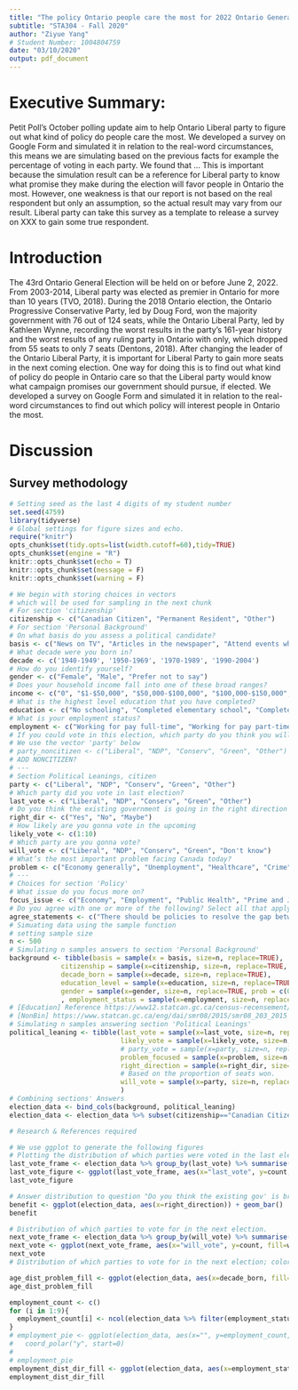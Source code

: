 ```yaml
---
title: "The policy Ontario people care the most for 2022 Ontario General Election"
subtitle: "STA304 - Fall 2020"
author: "Ziyue Yang"
# Student Number: 1004804759
date: "03/10/2020"
output: pdf_document
---
```


# Executive Summary:
  Petit Poll’s October polling update aim to help Ontario Liberal party to figure out what kind of policy do people care the most. We developed a survey on Google Form and simulated it in relation to the real-word circumstances, this means we are simulating based on the previous facts for example the percentage of voting in each party. We found that … This is important because the simulation result can be a reference for Liberal party to know what promise they make during the election will favor people in Ontario the most. However, one weakness is that our report is not based on the real respondent but only an assumption, so the actual result may vary from our result. Liberal party can take this survey as a template to release a survey on XXX to gain some true respondent.
  
# Introduction
  The 43rd Ontario General Election will be held on or before June 2, 2022. From 2003-2014, Liberal party was elected as premier in Ontario for more than 10 years (TVO, 2018). During the 2018 Ontario election, the Ontario Progressive Conservative Party, led by Doug Ford, won the majority government with 76 out of 124 seats, while the Ontario Liberal Party, led by Kathleen Wynne, recording the worst results in the party’s 161-year history and the worst results of any ruling party in Ontario with only, which dropped from 55 seats to only 7 seats (Dentons, 2018). After changing the leader of the Ontario Liberal Party, it is important for Liberal Party to gain more seats in the next coming election. One way for doing this is to find out what kind of policy do people in Ontario care so that the Liberal party would know what campaign promises our government should pursue, if elected.
  We developed a survey on Google Form and simulated it in relation to the real-word circumstances to find out which policy will interest people in Ontario the most.

# Discussion 

## Survey methodology 

```r
# Setting seed as the last 4 digits of my student number
set.seed(4759)
library(tidyverse)
# Global settings for figure sizes and echo.
require("knitr")
opts_chunk$set(tidy.opts=list(width.cutoff=60),tidy=TRUE)
opts_chunk$set(engine = "R")
knitr::opts_chunk$set(echo = T)
knitr::opts_chunk$set(message = F)
knitr::opts_chunk$set(warning = F)
```


```r
# We begin with storing choices in vectors
# which will be used for sampling in the next chunk
# For section 'citizenship'
citizenship <- c("Canadian Citizen", "Permanent Resident", "Other")
# For section 'Personal Background'
# On what basis do you assess a political candidate?
basis <- c("News on TV", "Articles in the newspaper", "Attend events where the candidate is addressing the people", "I research all the all the channels before making my choice", "Number of fundraisers the candidate has done in you area", "The family upbringing of the candidate", "Other")
# What decade were you born in? 
decade <- c('1940-1949', '1950-1969', '1970-1989', '1990-2004')
# How do you identify yourself?
gender <- c("Female", "Male", "Prefer not to say")
# Does your household income fall into one of these broad ranges?
income <- c("0", "$1-$50,000", "$50,000-$100,000", "$100,000-$150,000", "$150,000-$200,000", "More then $200,000", "Prefer not to say")
# What is the highest level education that you have completed?
education <- c("No schooling", "Completed elementary school", "Completed high school", "Completed technical, community College, CEGEP, collage Classique", "Bachelor's degree", "Master's degree", "Professional degree or doctorate", "Prefer not to say")
# What is your employment status?
employment <- c("Working for pay full-time", "Working for pay part-time", "Self-employed", "Unemployed/looking for work", "Student", "Other")
# If you could vote in this election, which party do you think you will vote for?
# We use the vector 'party' below
# party_noncitizen <- c("Liberal", "NDP", "Conserv", "Green", "Other")
# ADD NONCITIZEN?
# ---
# Section Political Leanings, citizen
party <- c("Liberal", "NDP", "Conserv", "Green", "Other")
# Which party did you vote in last election?
last_vote <- c("Liberal", "NDP", "Conserv", "Green", "Other")
# Do you think the existing government is going in the right direction to benefit the people of the country?
right_dir <- c("Yes", "No", "Maybe")
# How likely are you gonna vote in the upcoming
likely_vote <- c(1:10)
# Which party are you gonna vote?
will_vote <- c("Liberal", "NDP", "Conserv", "Green", "Don't know")
# What’s the most important problem facing Canada today?
problem <- c("Economy generally", "Unemployment", "Healthcare", "Crime", "Immigration", "Environmental Issue", "Other")
# ---
# Choices for section 'Policy'
# What issue do you focus more on?
focus_issue <- c("Economy", "Employment", "Public Health", "Prime and Justice", "Immigration Policy", "Tax Policy", "")
# Do you agree with one or more of the following? Select all that apply.
agree_statements <- c("There should be policies to resolve the gap between the rich and the poor.", "Environment safety is more important than business tax revenue.", "There should be rules to include all religions in all political parties.", "The government should assist corporations in increasing employment.", "The government should pay more on public health programs.", "There should be more free trade with other countries, even if it hurts some industries in Canada.")
# Simuating data using the sample function
# setting sample size
n <- 500
# Simulating n samples answers to section 'Personal Background'
background <- tibble(basis = sample(x = basis, size=n, replace=TRUE), 
             citizenship = sample(x=citizenship, size=n, replace=TRUE, prob = c(0.8, 0.1, 0.1)),
             decade_born = sample(x=decade, size=n, replace=TRUE),
             education_level = sample(x=education, size=n, replace=TRUE, prob = c()), # [Education]
             gender = sample(x=gender, size=n, replace=TRUE, prob = c(0.4915, 0.4915, 0.017))# based on the referenced, that there exists 1.7% population identified them 'Non-binary' in Canada [NonBin].
             , employment_status = sample(x=employment, size=n, replace=TRUE))
# [Education] Reference https://www12.statcan.gc.ca/census-recensement/2016/dp-pd/hlt-fst/edu-sco/Table.cfm?Lang=E&T=11&Geo=00&SP=1&view=2&age=2&sex=1
# [NonBin] https://www.statcan.gc.ca/eng/dai/smr08/2015/smr08_203_2015
# Simulating n samples answering section 'Political Leanings'
political_leaning <- tibble(last_vote = sample(x=last_vote, size=n, replace=TRUE, prob=c(0.24, 0.24, 0.24, 0.24, 0.04)),
                            likely_vote = sample(x=likely_vote, size=n, replace=TRUE),
                            # party_vote = sample(x=party, size=n, replace=TRUE),
                            problem_focused = sample(x=problem, size=n, replace=TRUE),
                            right_direction = sample(x=right_dir, size=n, replace=TRUE, prob = c(0.495, 0.495, 0.01)),
                            # Based on the proportion of seats won.
                            will_vote = sample(x=party, size=n, replace=TRUE, prob = c(0.65, 0.30, 0.04, 0.005, 0.005)),
                            )
# Combining sections' Answers
election_data <- bind_cols(background, political_leaning)
election_data <- election_data %>% subset(citizenship=="Canadian Citizen")
```

```r
# Research & References required

```


```r
# We use ggplot to generate the following figures
# Plotting the distribution of which parties were voted in the last election
last_vote_frame <- election_data %>% group_by(last_vote) %>% summarise(count = n(), .group = 'drop')
last_vote_figure <- ggplot(last_vote_frame, aes(x="last_vote", y=count, fill=last_vote)) + geom_bar(width = 2, stat = "identity") + coord_polar("y", start=0) + xlab("Party Voted")
last_vote_figure
```

```r
# Answer distribution to question "Do you think the existing gov' is bringing benefits to country? "
benefit <- ggplot(election_data, aes(x=right_direction)) + geom_bar()
benefit
```

```r
# Distribution of which parties to vote for in the next election.
next_vote_frame <- election_data %>% group_by(will_vote) %>% summarise(count = n(), .group = 'drop')
next_vote <- ggplot(next_vote_frame, aes(x="will_vote", y=count, fill=will_vote )) + geom_bar(width = 2, stat = "identity") + coord_polar("y", start=0)
next_vote
# Distribution of which parties to vote for in the next election; colors indicates whether the voter agrees that 
```

```r
age_dist_problem_fill <- ggplot(election_data, aes(x=decade_born, fill=problem_focused)) + geom_bar()
age_dist_problem_fill

```

```r
employment_count <- c()
for (i in 1:9){
  employment_count[i] <- ncol(election_data %>% filter(employment_status == employment[i]))
}
# employment_pie <- ggplot(election_data, aes(x="", y=employment_count, fill=employment_status)) + geom_bar(width=1, stat = "identity") + 
#   coord_polar("y", start=0)
# 
# employment_pie
employment_dist_dir_fill <- ggplot(election_data, aes(x=employment_status, fill = problem_focused)) + geom_bar() + coord_flip()
employment_dist_dir_fill
```

